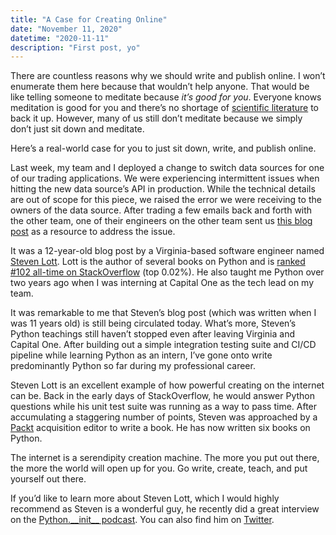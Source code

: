 ```yaml
---
title: "A Case for Creating Online"
date: "November 11, 2020"
datetime: "2020-11-11"
description: "First post, yo"
---
```


There are countless reasons why we should write and publish online. I won’t enumerate them here because that wouldn’t help anyone. That would be like telling someone to meditate because *it’s good for you*. Everyone knows meditation is good for you and there’s no shortage of [scientific literature](https://www.healthline.com/nutrition/12-benefits-of-meditation) to back it up. However, many of us still don’t meditate because we simply don’t just sit down and meditate.

Here’s a real-world case for you to just sit down, write, and publish online.

Last week, my team and I deployed a change to switch data sources for one of our trading applications. We were experiencing intermittent issues when hitting the new data source’s API in production. While the technical details are out of scope for this piece, we raised the error we were receiving to the owners of the data source. After trading a few emails back and forth with the other team, one of their engineers on the other team sent us [this blog post](http://www.itmaybeahack.com/homepage/iblog/architecture/C551260341/E20081031204203/index.html) as a resource to address the issue. 

It was a 12-year-old blog post by a Virginia-based software engineer named [Steven Lott](https://twitter.com/s_lott). Lott is the author of several books on Python and is [ranked #102 all-time on StackOverflow](https://stackoverflow.com/users/10661/s-lott) (top 0.02%). He also taught me Python over two years ago when I was interning at Capital One as the tech lead on my team. 

It was remarkable to me that Steven’s blog post (which was written when I was 11 years old) is still being circulated today. What’s more, Steven’s Python teachings still haven’t stopped even after leaving Virginia and Capital One. After building out a simple integration testing suite and CI/CD pipeline while learning Python as an intern, I’ve gone onto write predominantly Python so far during my professional career. 

Steven Lott is an excellent example of how powerful creating on the internet can be. Back in the early days of StackOverflow, he would answer Python questions while his unit test suite was running as a way to pass time. After accumulating a staggering number of points, Steven was approached by a [Packt](https://packtpub.com) acquisition editor to write a book. He has now written six books on Python. 

The internet is a serendipity creation machine. The more you put out there, the more the world will open up for you. Go write, create, teach, and put yourself out there.

If you’d like to learn more about Steven Lott, which I would highly recommend as Steven is a wonderful guy, he recently did a great interview on the [Python.\_\_init\_\_ podcast](https://www.pythonpodcast.com/steven-lott-learn-to-code-episode-283).  You can also find him on [Twitter](https://twitter.com/s_lott). 